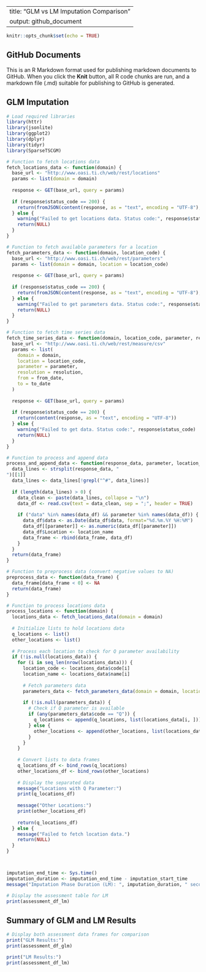 
---
title: "GLM vs LM Imputation Comparison"
output: github_document
---

```r
knitr::opts_chunk$set(echo = TRUE)
```

## GitHub Documents

This is an R Markdown format used for publishing markdown documents to GitHub. When you click the **Knit** button, all R code chunks are run, and a markdown file (.md) suitable for publishing to GitHub is generated.

## GLM Imputation

```r
# Load required libraries
library(httr)
library(jsonlite)
library(ggplot2)
library(dplyr)
library(tidyr)
library(SparseTSCGM)

# Function to fetch locations data
fetch_locations_data <- function(domain) {
  base_url <- "http://www.oasi.ti.ch/web/rest/locations"
  params <- list(domain = domain)
  
  response <- GET(base_url, query = params)
  
  if (response$status_code == 200) {
    return(fromJSON(content(response, as = "text", encoding = "UTF-8"), flatten = TRUE))
  } else {
    warning("Failed to get locations data. Status code:", response$status_code)
    return(NULL)
  }
}

# Function to fetch available parameters for a location
fetch_parameters_data <- function(domain, location_code) {
  base_url <- "http://www.oasi.ti.ch/web/rest/parameters"
  params <- list(domain = domain, location = location_code)
  
  response <- GET(base_url, query = params)
  
  if (response$status_code == 200) {
    return(fromJSON(content(response, as = "text", encoding = "UTF-8"), flatten = TRUE))
  } else {
    warning("Failed to get parameters data. Status code:", response$status_code)
    return(NULL)
  }
}

# Function to fetch time series data
fetch_time_series_data <- function(domain, location_code, parameter, resolution, from_date, to_date) {
  base_url <- "http://www.oasi.ti.ch/web/rest/measure/csv"
  params <- list(
    domain = domain,
    location = location_code,
    parameter = parameter,
    resolution = resolution,
    from = from_date,
    to = to_date
  )
  
  response <- GET(base_url, query = params)
  
  if (response$status_code == 200) {
    return(content(response, as = "text", encoding = "UTF-8"))
  } else {
    warning("Failed to get data. Status code:", response$status_code)
    return(NULL)
  }
}

# Function to process and append data
process_and_append_data <- function(response_data, parameter, location_name, data_frame) {
  data_lines <- strsplit(response_data, "
")[[1]]
  data_lines <- data_lines[!grepl("^#", data_lines)]
  
  if (length(data_lines) > 0) {
    data_clean <- paste(data_lines, collapse = "\n")
    data_df <- read.csv(text = data_clean, sep = ";", header = TRUE)
    
    if ("data" %in% names(data_df) && parameter %in% names(data_df)) {
      data_df$data <- as.Date(data_df$data, format="%d.%m.%Y %H:%M")
      data_df[[parameter]] <- as.numeric(data_df[[parameter]])
      data_df$Location <- location_name
      data_frame <- rbind(data_frame, data_df)
    }
  }
  return(data_frame)
}

# Function to preprocess data (convert negative values to NA)
preprocess_data <- function(data_frame) {
  data_frame[data_frame < 0] <- NA
  return(data_frame)
}

# Function to process locations data
process_locations <- function(domain) {
  locations_data <- fetch_locations_data(domain = domain)
  
  # Initialize lists to hold locations data
  q_locations <- list()
  other_locations <- list()
  
  # Process each location to check for Q parameter availability
  if (!is.null(locations_data)) {
    for (i in seq_len(nrow(locations_data))) {
      location_code <- locations_data$code[i]
      location_name <- locations_data$name[i]
      
      # Fetch parameters data
      parameters_data <- fetch_parameters_data(domain = domain, location_code = location_code)
      
      if (!is.null(parameters_data)) {
        # Check if Q parameter is available
        if (any(parameters_data$code == "Q")) {
          q_locations <- append(q_locations, list(locations_data[i, ]))
        } else {
          other_locations <- append(other_locations, list(locations_data[i, ]))
        }
      }
    }
    
    # Convert lists to data frames
    q_locations_df <- bind_rows(q_locations)
    other_locations_df <- bind_rows(other_locations)
    
    # Display the separated data
    message("Locations with Q Parameter:")
    print(q_locations_df)
    
    message("Other Locations:")
    print(other_locations_df)
    
    return(q_locations_df)
  } else {
    message("Failed to fetch location data.")
    return(NULL)
  }
}



imputation_end_time <- Sys.time()
imputation_duration <- imputation_end_time - imputation_start_time
message("Imputation Phase Duration (LM): ", imputation_duration, " seconds")

# Display the assessment table for LM
print(assessment_df_lm)
```

## Summary of GLM and LM Results

```r
# Display both assessment data frames for comparison
print("GLM Results:")
print(assessment_df_glm)

print("LM Results:")
print(assessment_df_lm)
```
